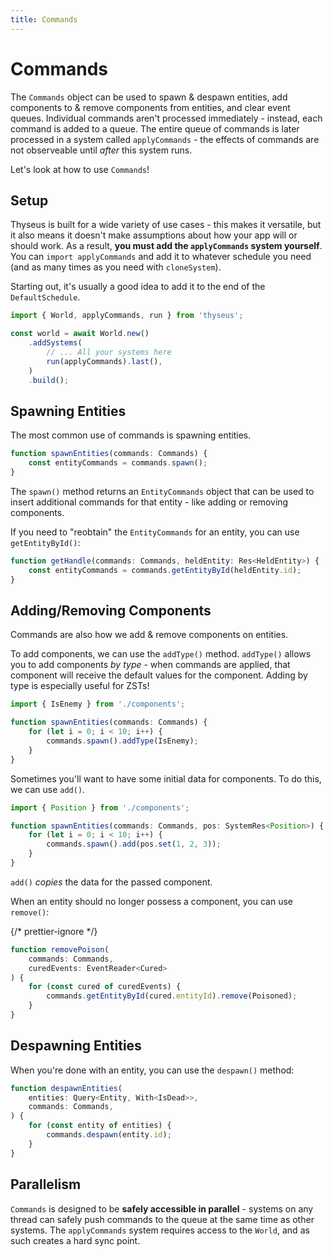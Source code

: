 ```yaml
---
title: Commands
---
```



# Commands

The `Commands` object can be used to spawn & despawn entities, add components to
& remove components from entities, and clear event queues. Individual commands
aren't processed immediately - instead, each command is added to a queue. The
entire queue of commands is later processed in a system called `applyCommands` -
the effects of commands are not observeable until _after_ this system runs.

Let's look at how to use `Commands`!

## Setup

Thyseus is built for a wide variety of use cases - this makes it versatile, but
it also means it doesn't make assumptions about how your app will or should
work. As a result, **you must add the `applyCommands` system yourself**. You can
`import applyCommands` and add it to whatever schedule you need (and as many
times as you need with `cloneSystem`).

Starting out, it's usually a good idea to add it to the end of the
`DefaultSchedule`.

```ts
import { World, applyCommands, run } from 'thyseus';

const world = await World.new()
	.addSystems(
		// ... All your systems here
		run(applyCommands).last(),
	)
	.build();
```

## Spawning Entities

The most common use of commands is spawning entities.

```ts
function spawnEntities(commands: Commands) {
	const entityCommands = commands.spawn();
}
```

The `spawn()` method returns an `EntityCommands` object that can be used to
insert additional commands for that entity - like adding or removing components.

If you need to "reobtain" the `EntityCommands` for an entity, you can use
`getEntityById()`:

```ts
function getHandle(commands: Commands, heldEntity: Res<HeldEntity>) {
	const entityCommands = commands.getEntityById(heldEntity.id);
}
```

## Adding/Removing Components

Commands are also how we add & remove components on entities.

To add components, we can use the `addType()` method. `addType()` allows you to
add components _by type_ - when commands are applied, that component will
receive the default values for the component. Adding by type is especially
useful for ZSTs!

```ts
import { IsEnemy } from './components';

function spawnEntities(commands: Commands) {
	for (let i = 0; i < 10; i++) {
		commands.spawn().addType(IsEnemy);
	}
}
```

Sometimes you'll want to have some initial data for components. To do this, we
can use `add()`.

```ts
import { Position } from './components';

function spawnEntities(commands: Commands, pos: SystemRes<Position>) {
	for (let i = 0; i < 10; i++) {
		commands.spawn().add(pos.set(1, 2, 3));
	}
}
```

`add()` _copies_ the data for the passed component.

When an entity should no longer possess a component, you can use `remove()`:

{/* prettier-ignore */}
```ts
function removePoison(
	commands: Commands,
	curedEvents: EventReader<Cured>
) {
	for (const cured of curedEvents) {
		commands.getEntityById(cured.entityId).remove(Poisoned);
	}
}
```

## Despawning Entities

When you're done with an entity, you can use the `despawn()` method:

```ts
function despawnEntities(
	entities: Query<Entity, With<IsDead>>,
	commands: Commands,
) {
	for (const entity of entities) {
		commands.despawn(entity.id);
	}
}
```

## Parallelism

`Commands` is designed to be **safely accessible in parallel** - systems on any
thread can safely push commands to the queue at the same time as other systems.
The `applyCommands` system requires access to the `World`, and as such creates a
hard sync point.
